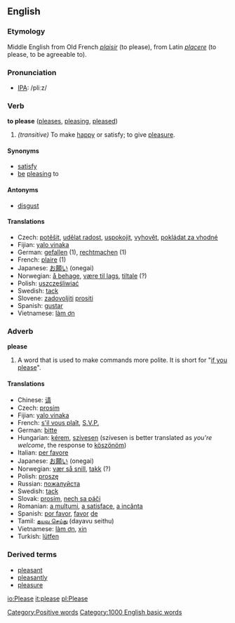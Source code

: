 ==English==

===Etymology===
<!-- {{etystub}} <!--check history; use removed text from adverb def?-->
Middle English from Old French ''[[plaisir]]'' (to please), from Latin ''[[placere]]'' (to please, to be agreeable to).

===Pronunciation===
*[[IPA]]: /pliːz/

===Verb===
'''to please'''  ([[pleases]], [[pleasing]], [[pleased]])
#''(transitive)'' To make [[happy]] or satisfy; to give [[pleasure]].



====Synonyms====
*[[satisfy]]
*[[be]] [[pleasing]] to

====Antonyms====
*[[disgust]]

====Translations====
*Czech: [[potěšit]], [[udělat radost]], [[uspokojit]], [[vyhovět]], [[pokládat za vhodné]]
*Fijian: [[yalo vinaka]]
*German: [[gefallen]] (1), [[rechtmachen]] (1)
*French: [[plaire]] (1)
*Japanese: [[お願い]] (onegai)
*Norwegian: [[å behage]], [[være til lags]], [[tiltale]] (?)
*Polish: [[uszczęśliwiać]]
*Swedish: [[tack]]
*Slovene: [[zadovoljiti]] [[prositi]]
*Spanish: [[gustar]]
*Vietnamese: [[làm ơn]]

===Adverb===
'''please'''
#A word that is used to make commands more polite.  It is short for "[[if you please]]".

====Translations====
*Chinese: [[请]]
*Czech: [[prosím]]
*Fijian: [[yalo vinaka]]
*French: [[s'il vous plaît]], [[S.V.P.]]
*German: [[bitte]]
*Hungarian: [[kérem]], [[szívesen]] (szívesen is better translated as ''you're welcome'', the response to [[köszönöm]])
*Italian: [[per favore]]
*Japanese: [[お願い]] (onegai)
*Norwegian: [[vær så snill]], [[takk]] (?)
*Polish: [[proszę]]
*Russian: [[пoжaлуйстa]]
*Swedish: [[tack]]
*Slovak: [[prosím]], [[nech sa páči]]  
*Romanian: [[a mulţumi]], [[a satisface]], [[a incânta]]
*Spanish: [[por favor]], [[favor#Spanish|favor]] [[de]]
*Tamil: [[தயவு செய்து]] (dayavu seithu)
*Vietnamese: [[làm ơn]], [[xin]]
*Turkish: [[lütfen]]

===Derived terms===
*[[pleasant]]
*[[pleasantly]]
*[[pleasure]]
[[Category:Positive words]]
[[Category:1000 English basic words]]

[[io:Please]]
[[it:please]]
[[pl:Please]]
